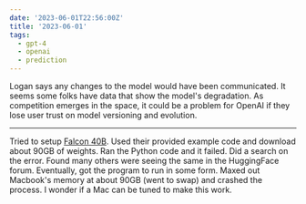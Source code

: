 ```yaml
---
date: '2023-06-01T22:56:00Z'
title: '2023-06-01'
tags:
  - gpt-4
  - openai
  - prediction
---
```



<Tweet
  theme="dark"
  id="https://twitter.com/OfficialLoganK/status/1663934947931897857"
/>

Logan says any changes to the model would have been communicated.
It seems some folks have data that show the model's degradation.
As competition emerges in the space, it could be a problem for OpenAI if they lose user trust on model versioning and evolution.

---

Tried to setup [Falcon 40B](https://huggingface.co/tiiuae/falcon-40b).
Used their provided example code and download about 90GB of weights.
Ran the Python code and it failed.
Did a search on the error.
Found many others were seeing the same in the HuggingFace forum.
Eventually, got the program to run in some form.
Maxed out Macbook's memory at about 90GB (went to swap) and crashed the process.
I wonder if a Mac can be tuned to make this work.

